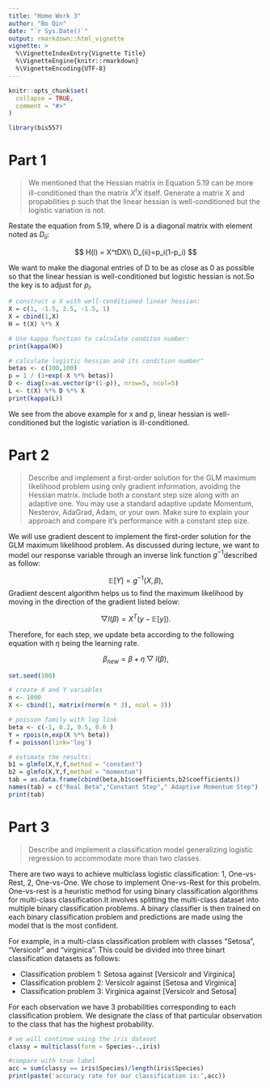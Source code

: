 ```yaml
---
title: "Home Work 3"
author: "Bo Qin"
date: "`r Sys.Date()`"
output: rmarkdown::html_vignette
vignette: >
  %\VignetteIndexEntry{Vignette Title}
  %\VignetteEngine{knitr::rmarkdown}
  %\VignetteEncoding{UTF-8}
---
```


```r
knitr::opts_chunk$set(
  collapse = TRUE,
  comment = "#>"
)

library(bis557)
```
# Part 1

>We mentioned that the Hessian matrix in Equation 5.19 can be more ill-conditioned than the matrix $X^tX$ itself. Generate a matrix X and propabilities p such that the linear hessian is well-conditioned but the logistic variation is not.

Restate the equation from 5.19, where D is a diagonal matrix with element noted as $D_{ii}$:

$$
H(l) = X^tDX\\
D_{ii}=p_i(1-p_i)
$$

We want to make the diagonal entries of D to be as close as 0 as possible so that the linear hessian is well-conditioned but logistic hessian is not.So the key is to adjust for $p_i$.

```r
# construct a X with well-conditioned linear hessian:
X = c(1, -1.5, 2.5, -1.5, 1)
X = cbind(1,X)
H = t(X) %*% X

# Use kappa function to calculate conditon number:
print(kappa(H))

# calculate logistic hessian and its condition number"
betas <- c(100,100)
p = 1 / (1+exp(-X %*% betas))
D <- diag(x=as.vector(p*(1-p)), nrow=5, ncol=5)
L <- t(X) %*% D %*% X
print(kappa(L))
```
We see from the above example for x and p, linear hessian is well-conditioned but the logistic variation is ill-conditioned. 

# Part 2

>Describe and implement a first-order solution for the GLM maximum likelihood problem using only gradient information, avoiding the Hessian matrix. Include both a constant step size along with an adaptive one. You may use a standard adaptive update Momentum, Nesterov, AdaGrad, Adam, or your own. Make sure to explain your approach and compare it's performance with a constant step size.

We will use gradient descent to implement the first-order solution for the GLM maximum likelihood problem. As discussed during lecture, we want to model our response variable through an inverse link function $g^{-1}$described as follow:

$$
\mathbb{E}[Y] = g^{-1}( X, \beta ), 
$$
Gradient descent algorithm helps us to find the maximum likelihood by moving in the direction of the gradient listed below:

$$
\bigtriangledown l(\beta) = X^{T}(y - \mathbb{E}[y]). 
$$

Therefore, for each step, we update beta according to the following equation with $\eta$ being the learning rate.

$$
\beta_{new} = \beta + \eta \bigtriangledown l(\beta), 
$$


```r
set.seed(100)

# create X and Y variables 
n <- 1000
X <- cbind(1, matrix(rnorm(n * 3), ncol = 3))

# poisson family with log link
beta <- c(-1, 0.2, 0.5, 0.6 )
Y = rpois(n,exp(X %*% beta))
f = poisson(link='log')

# estimate the results:
b1 = glmfo(X,Y,f,method = "constant")
b2 = glmfo(X,Y,f,method = "momentum")
tab = as.data.frame(cbind(beta,b1$coefficients,b2$coefficients))
names(tab) = c("Real Beta","Constant Step"," Adaptive Momentum Step")
print(tab)
```

# Part 3

>Describe and implement a classification model generalizing logistic regression to accommodate more than two classes. 

There are two ways to achieve multiclass logistic classification: 1, One-vs-Rest, 2, One-vs-One. We chose to implement One-vs-Rest for this probelm. One-vs-rest is a heuristic method for using binary classification algorithms for multi-class classification.It involves splitting the multi-class dataset into multiple binary classification problems. A binary classifier is then trained on each binary classification problem and predictions are made using the model that is the most confident.

For example, in a multi-class classification problem with classes "Setosa", "Versicolr" and "virginica". This could be divided into three binart classification datasets as follows:

* Classification problem 1: Setosa against [Versicolr and Virginica]
* Classification problem 2: Versicolr against [Setosa  and Virginica]
* Classification problem 3: Virginica against [Versicolr and Setosa]

For each observation we have 3 probabilities corresponding to each classification problem. We designate the class of that particular observation to the class that has the highest probability.

```r
# we will continue using the iris dataset
classy = multiclass(form = Species~.,iris) 

#compare with true label
acc = sum(classy == iris$Species)/length(iris$Species)
print(paste('accuracy rate for our classification is:',acc))
```












